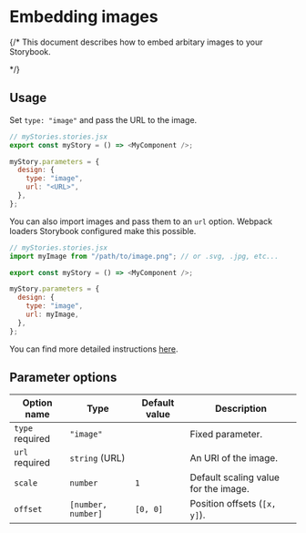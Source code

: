 
<Meta title="Docs/Image/README" />

# Embedding images

{/\* <Subtitle>
This document describes how to embed arbitary images to your Storybook.

</Subtitle> */}

## Usage

Set `type: "image"` and pass the URL to the image.

```js
// myStories.stories.jsx
export const myStory = () => <MyComponent />;

myStory.parameters = {
  design: {
    type: "image",
    url: "<URL>",
  },
};
```

You can also import images and pass them to an `url` option.
Webpack loaders Storybook configured make this possible.

```js
// myStories.stories.jsx
import myImage from "/path/to/image.png"; // or .svg, .jpg, etc...

export const myStory = () => <MyComponent />;

myStory.parameters = {
  design: {
    type: "image",
    url: myImage,
  },
};
```

You can find more detailed instructions [here](/?path=/docs/docs-image-examples--embed-image).

## Parameter options

| Option name                                      | Type               | Default value | Description                          |
| ------------------------------------------------ | ------------------ | ------------- | ------------------------------------ |
| `type` <Badge status="positive">required</Badge> | `"image"`          |               | Fixed parameter.                     |
| `url` <Badge status="positive">required</Badge>  | `string` (URL)     |               | An URI of the image.                 |
| `scale`                                          | `number`           | `1`           | Default scaling value for the image. |
| `offset`                                         | `[number, number]` | `[0, 0]`      | Position offsets (`[x, y]`).         |
